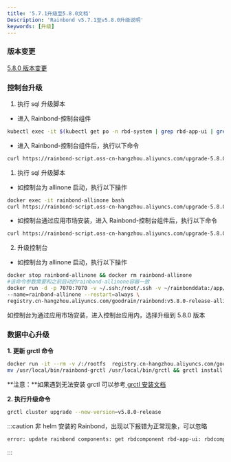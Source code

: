 ```yaml
---
title: '5.7.1升级至5.8.0文档'
Description: 'Rainbond v5.7.1至v5.8.0升级说明'
keywords: [升级]
---
```



### 版本变更

[5.8.0 版本变更](/community/change/5.8.0)

### 控制台升级

<Tabs groupId="upgrade">
  <TabItem value="helm" label="helm" default>

1. 执行 sql 升级脚本

- 进入 Rainbond-控制台组件

```bash
kubectl exec -it $(kubectl get po -n rbd-system | grep rbd-app-ui | grep Running | sed -n '1p' | awk '{print $1}') -n rbd-system bash
```

- 进入 Rainbond-控制台组件后，执行以下命令

```bash
curl https://rainbond-script.oss-cn-hangzhou.aliyuncs.com/upgrade-5.8.0.sh | bash
```

  </TabItem>
  <TabItem value="Basic Edition" label="Basic Edition">

1. 执行 sql 升级脚本

- 如控制台为 allinone 启动，执行以下操作

```bash
docker exec -it rainbond-allinone bash
curl https://rainbond-script.oss-cn-hangzhou.aliyuncs.com/upgrade-5.8.0.sh | bash
```

- 如控制台通过应用市场安装，进入 Rainbond-控制台组件后，执行以下命令

```bash
curl https://rainbond-script.oss-cn-hangzhou.aliyuncs.com/upgrade-5.8.0.sh | bash
```

2. 升级控制台

- 如控制台为 allinone 启动，执行以下操作

```bash
docker stop rainbond-allinone && docker rm rainbond-allinone
#该命令参数需要和之前启动的rainbond-allinone容器一致
docker run -d -p 7070:7070 -v ~/.ssh:/root/.ssh -v ~/rainbonddata:/app/data \
--name=rainbond-allinone --restart=always \
registry.cn-hangzhou.aliyuncs.com/goodrain/rainbond:v5.8.0-release-allinone
```

如控制台为通过应用市场安装，进入控制台应用内，选择升级到 5.8.0 版本
</TabItem>
</Tabs>

###  数据中心升级

**1. 更新 grctl 命令**

```bash
docker run -it --rm -v /:/rootfs  registry.cn-hangzhou.aliyuncs.com/goodrain/rbd-grctl:v5.8.0-release copy
mv /usr/local/bin/rainbond-grctl /usr/local/bin/grctl && grctl install
```

**注意：**如果遇到无法安装 grctl 可以参考[ grctl 安装文档](/docs/ops-guide/tools/grctl/)

**2. 执行升级命令**

```bash
grctl cluster upgrade --new-version=v5.8.0-release
```

:::caution
非 helm 安装的 Rainbond，出现以下报错为正常现象，可以忽略
```bash
error: update rainbond components: get rbdcomponent rbd-app-ui: rbdcomponents.rainbond.io "rbd-app-ui" not found
```
:::
